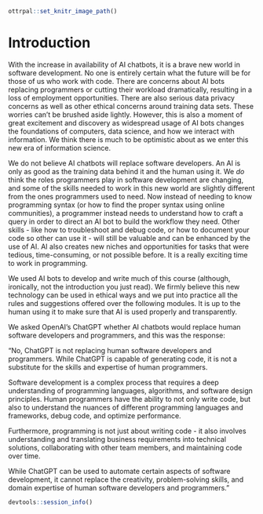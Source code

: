 
```r
ottrpal::set_knitr_image_path()
```

# Introduction

With the increase in availability of AI chatbots, it is a brave new world in software development. No one is entirely certain what the future will be for those of us who work with code. There are concerns about AI bots replacing programmers or cutting their workload dramatically, resulting in a loss of employment opportunities. There are also serious data privacy concerns as well as other ethical concerns around training data sets. These worries can't be brushed aside lightly. However, this is also a moment of great excitement and discovery as widespread usage of AI bots changes the foundations of computers, data science, and how we interact with information. We think there is much to be optimistic about as we enter this new era of information science.

We do not believe AI chatbots will replace software developers. An AI is only as good as the training data behind it and the human using it. We _do_ think the roles programmers play in software development are changing, and some of the skills needed to work in this new world are slightly different from the ones programmers used to need. Now instead of needing to know programming syntax (or how to find the proper syntax using online communities), a programmer instead needs to understand how to craft a query in order to direct an AI bot to build the workflow they need. Other skills - like how to troubleshoot and debug code, or how to document your code so other can use it - will still be valuable and can be enhanced by the use of AI. AI also creates new niches and opportunities for tasks that were tedious, time-consuming, or not possible before. It is a really exciting time to work in programming.

We used AI bots to develop and write much of this course (although, ironically, not the introduction you just read). We firmly believe this new technology can be used in ethical ways and we put into practice all the rules and suggestions offered over the following modules. It is up to the human using it to make sure that AI is used properly and transparently.


::: {.reflection}

We asked OpenAI's ChatGPT whether AI chatbots would replace human software developers and programmers, and this was the response:

"No, ChatGPT is not replacing human software developers and programmers. While ChatGPT is capable of generating code, it is not a substitute for the skills and expertise of human programmers.

Software development is a complex process that requires a deep understanding of programming languages, algorithms, and software design principles. Human programmers have the ability to not only write code, but also to understand the nuances of different programming languages and frameworks, debug code, and optimize performance.

Furthermore, programming is not just about writing code - it also involves understanding and translating business requirements into technical solutions, collaborating with other team members, and maintaining code over time.

While ChatGPT can be used to automate certain aspects of software development, it cannot replace the creativity, problem-solving skills, and domain expertise of human software developers and programmers."
:::

```r
devtools::session_info()
```
